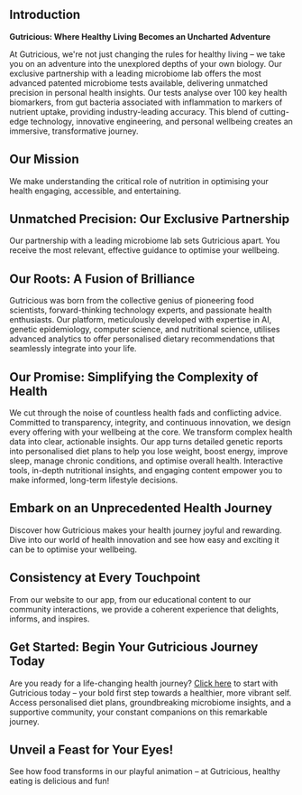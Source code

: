 ## Introduction

**Gutricious: Where Healthy Living Becomes an Uncharted Adventure**

At Gutricious, we're not just changing the rules for healthy living – we take you on an adventure into the unexplored depths of your own biology. Our exclusive partnership with a leading microbiome lab offers the most advanced patented microbiome tests available, delivering unmatched precision in personal health insights. Our tests analyse over 100 key health biomarkers, from gut bacteria associated with inflammation to markers of nutrient uptake, providing industry-leading accuracy. This blend of cutting-edge technology, innovative engineering, and personal wellbeing creates an immersive, transformative journey.

## Our Mission

We make understanding the critical role of nutrition in optimising your health engaging, accessible, and entertaining.

## Unmatched Precision: Our Exclusive Partnership

Our partnership with a leading microbiome lab sets Gutricious apart. You receive the most relevant, effective guidance to optimise your wellbeing.

## Our Roots: A Fusion of Brilliance

Gutricious was born from the collective genius of pioneering food scientists, forward-thinking technology experts, and passionate health enthusiasts. Our platform, meticulously developed with expertise in AI, genetic epidemiology, computer science, and nutritional science, utilises advanced analytics to offer personalised dietary recommendations that seamlessly integrate into your life.

## Our Promise: Simplifying the Complexity of Health

We cut through the noise of countless health fads and conflicting advice. Committed to transparency, integrity, and continuous innovation, we design every offering with your wellbeing at the core. We transform complex health data into clear, actionable insights. Our app turns detailed genetic reports into personalised diet plans to help you lose weight, boost energy, improve sleep, manage chronic conditions, and optimise overall health. Interactive tools, in-depth nutritional insights, and engaging content empower you to make informed, long-term lifestyle decisions.

## Embark on an Unprecedented Health Journey

Discover how Gutricious makes your health journey joyful and rewarding. Dive into our world of health innovation and see how easy and exciting it can be to optimise your wellbeing.

## Consistency at Every Touchpoint

From our website to our app, from our educational content to our community interactions, we provide a coherent experience that delights, informs, and inspires.

## Get Started: Begin Your Gutricious Journey Today

Are you ready for a life-changing health journey? [Click here](https://gutricious-home.vercel.app/en#footer) to start with Gutricious today – your bold first step towards a healthier, more vibrant self. Access personalised diet plans, groundbreaking microbiome insights, and a supportive community, your constant companions on this remarkable journey.

## Unveil a Feast for Your Eyes!

See how food transforms in our playful animation – at Gutricious, healthy eating is delicious and fun!

